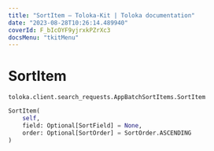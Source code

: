 ```yaml
---
title: "SortItem — Toloka-Kit | Toloka documentation"
date: "2023-08-28T10:26:14.489940"
coverId: F_bIcOYF9yjrxkPZrXc3
docsMenu: "tkitMenu"
---
```


# SortItem

`toloka.client.search_requests.AppBatchSortItems.SortItem`

```python
SortItem(
    self,
    field: Optional[SortField] = None,
    order: Optional[SortOrder] = SortOrder.ASCENDING
)
```